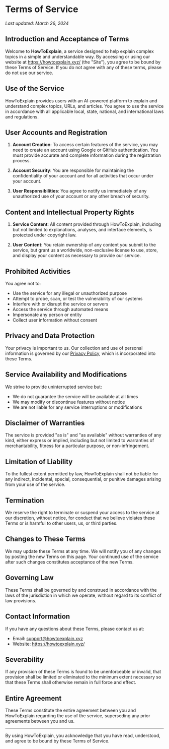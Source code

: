 # Terms of Service

*Last updated: March 26, 2024*

## Introduction and Acceptance of Terms

Welcome to **HowToExplain**, a service designed to help explain complex topics in a simple and understandable way. By accessing or using our website at https://howtoexplain.xyz/ (the "Site"), you agree to be bound by these Terms of Service. If you do not agree with any of these terms, please do not use our service.

## Use of the Service

HowToExplain provides users with an AI-powered platform to explain and understand complex topics, URLs, and articles. You agree to use the service in accordance with all applicable local, state, national, and international laws and regulations.

## User Accounts and Registration

1. **Account Creation**: To access certain features of the service, you may need to create an account using Google or GitHub authentication. You must provide accurate and complete information during the registration process.

2. **Account Security**: You are responsible for maintaining the confidentiality of your account and for all activities that occur under your account.

3. **User Responsibilities**: You agree to notify us immediately of any unauthorized use of your account or any other breach of security.

## Content and Intellectual Property Rights

1. **Service Content**: All content provided through HowToExplain, including but not limited to explanations, analyses, and interface elements, is protected under copyright law.

2. **User Content**: You retain ownership of any content you submit to the service, but grant us a worldwide, non-exclusive license to use, store, and display your content as necessary to provide our service.

## Prohibited Activities

You agree not to:
- Use the service for any illegal or unauthorized purpose
- Attempt to probe, scan, or test the vulnerability of our systems
- Interfere with or disrupt the service or servers
- Access the service through automated means
- Impersonate any person or entity
- Collect user information without consent

## Privacy and Data Protection

Your privacy is important to us. Our collection and use of personal information is governed by our [Privacy Policy](/privacy-policy), which is incorporated into these Terms.

## Service Availability and Modifications

We strive to provide uninterrupted service but:
- We do not guarantee the service will be available at all times
- We may modify or discontinue features without notice
- We are not liable for any service interruptions or modifications

## Disclaimer of Warranties

The service is provided "as is" and "as available" without warranties of any kind, either express or implied, including but not limited to warranties of merchantability, fitness for a particular purpose, or non-infringement.

## Limitation of Liability

To the fullest extent permitted by law, HowToExplain shall not be liable for any indirect, incidental, special, consequential, or punitive damages arising from your use of the service.

## Termination

We reserve the right to terminate or suspend your access to the service at our discretion, without notice, for conduct that we believe violates these Terms or is harmful to other users, us, or third parties.

## Changes to These Terms

We may update these Terms at any time. We will notify you of any changes by posting the new Terms on this page. Your continued use of the service after such changes constitutes acceptance of the new Terms.

## Governing Law

These Terms shall be governed by and construed in accordance with the laws of the jurisdiction in which we operate, without regard to its conflict of law provisions.

## Contact Information

If you have any questions about these Terms, please contact us at:
- Email: support@howtoexplain.xyz
- Website: https://howtoexplain.xyz/

## Severability

If any provision of these Terms is found to be unenforceable or invalid, that provision shall be limited or eliminated to the minimum extent necessary so that these Terms shall otherwise remain in full force and effect.

## Entire Agreement

These Terms constitute the entire agreement between you and HowToExplain regarding the use of the service, superseding any prior agreements between you and us.

---

By using HowToExplain, you acknowledge that you have read, understood, and agree to be bound by these Terms of Service.
